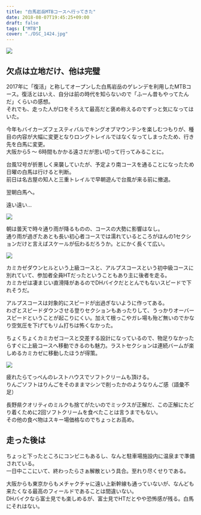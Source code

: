 ---
title: "白馬岩岳MTBコースへ行ってきた"
date: 2018-08-07T19:45:25+09:00
draft: false
tags: ["MTB"]
cover: "./DSC_1424.jpg"
---

![ ](./DSC_1424.jpg)

## 欠点は立地だけ、他は完璧

2017年に「復活」と称してオープンした白馬岩岳のゲレンデを利用したMTBコース。復活とはいえ、自分は前の時代を知らないので「ふーん昔もやってたんだ」くらいの感想。  
それでも、走った人が口をそろえて最高だと褒め称えるのでずっと気になってはいた。

今年もバイカーズフェスティバルでキングオブマウンテンを楽しむつもりが、種目の内容が大幅に変更となりロングトレイルではなくなってしまったため、行き先を白馬に変更。  
大阪から5 ～ 6時間もかかる遠さだが思い切って行ってみることに。

台風12号が折悪しく来襲していたが、予定より南コースを通ることになったため日曜の白馬は行けると判断。  
前日は名古屋の知人と三重トレイルで早朝遊んで台風が来る前に撤退。

翌朝白馬へ。

<LinkBox url="https://www.instagram.com/p/Blxq8Z1hft5/" />

遠い遠い…

![ ](./DSC_1416.jpg)

朝は曇天で時々通り雨が降るものの、コースの大勢に影響はなし。  
通り雨が過ぎたあとも長い初心者コースでは濡れているところがほんの1セクションだけと言えばスケールが伝わるだろうか。とにかく長くて広い。

![ ](./DSC_1418.jpg)

カミカゼダウンヒルという上級コースと、アルプスコースという初中級コースに別れていて、参加者全員HTだったということもあり主に後者を走る。  
カミカゼは凄まじい直滑降があるのでDHバイクだととんでもないスピードで下れそうだ。

アルプスコースは対象的にスピードが出過ぎないように作ってある。  
わざとスピードダウンさせる登りセクションもあったりして、うっかりオーバースピードということが起こりにくい。加えて根っこやガレ場も殆ど無いのでかなり空気圧を下げてもリム打ちは怖くなかった。

ちょくちょくカミカゼコースと交差する設計になっているので、物足りなかったらすぐに上級コースへ移動できるのも魅力。ラストセクションは連続バームが楽しめるカミカゼに移動したほうが得策。

![ ](./DSC_1419.jpg)

疲れたらてっぺんのレストハウスでソフトクリームも頂ける。  
りんごソフトはりんごをそのままマシンで削ったかのようなりんご感（語彙不足）

長野県クオリティのミルクも捨てがたいのでミックスが正解だ、この正解にたどり着くために2回ソフトクリームを食べたことは言うまでもない。  
その他の食べ物はスキー場価格なのでちょっとお高め。

## 走った後は

ちょっと下ったところにコンビニもあるし、なんと駐車場施設内に温泉まで準備されている。  
一日中ここにいて、終わったらさぁ解散という具合。至れり尽くせりである。

大阪からも東京からもメチャクチャに遠い上新幹線も通っていないが、なんども来たくなる最高のフィールドであることは間違いない。  
DHバイクなら富士見でも楽しめるが、富士見でHTだとやや恐怖感が残る。白馬にそれはない。

<LinkBox isAmazonLink url="https://www.amazon.co.jp/dp/B072R6RB44/" />
